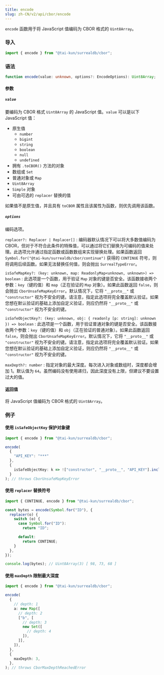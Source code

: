 ```yaml
---
title: encode
slug: zh-CN/v2/api/cbor/encode
---
```


`encode` 函数用于将 JavaScript 值编码为 CBOR 格式的 `Uint8Array`。

### 导入

```ts
import { encode } from "@tai-kun/surrealdb/cbor";
```

### 语法

```ts
function encode(value: unknown, options?: EncodeOptions): Uint8Array;
```

#### 参数

##### `value`

要编码为 CBOR 格式 `Uint8Array` 的 JavaScript 值。`value` 可以是以下 JavaScript 值：

- 原生值
  - `number`
  - `bigint`
  - `string`
  - `boolean`
  - `null`
  - `undefined`
- 拥有 `.toCBOR()` 方法的对象
- 数组或 `Set`
- 普通对象或 `Map`
- `Uint8Array`
- `Simple` 对象
- 可由可选的 `replacer` 替换的值

如果值不是原生值，并且具有 `toCBOR` 属性且该属性为函数，则优先调用该函数。

##### `options`

编码选项。

`replacer?: Replacer | Replacer[]`
:   编码器默认情况下可以将大多数值编码为 CBOR，但对于不符合此条件的特殊值，可以通过将它们替换为可编码的值来处理。此选项允许通过指定函数或函数数组来实现替换处理。如果函数返回 `Symbol.for("@tai-kun/surrealdb/cbor/continue")` 获得的 `CONTINUE` 符号，则将调用后续函数。如果无法替换任何值，则会抛出 `SurrealTypeError`。

`isSafeMapKey?: (key: unknown, map: ReadonlyMap<unknown, unknown>) => boolean`
:   此选项是一个函数，用于验证 `Map` 对象的键是否安全。该函数接收两个参数：`key`（键的值）和 `map`（正在验证的 `Map` 对象）。如果此函数返回 `false`，则会抛出 `CborUnsafeMapKeyError`。默认情况下，它将 `"__proto__"` 或 `"constructor"` 视为不安全的键。请注意，指定此选项将完全覆盖默认验证。如果您想在默认验证的基础上添加自定义验证，则应仍然将 `"__proto__"` 或 `"constructor"` 视为不安全的键。

`isSafeObjectKey?: (key: unknown, obj: { readonly [p: string]: unknown }) => boolean`
:   此选项是一个函数，用于验证普通对象的键是否安全。该函数接收两个参数：`key`（键的值）和 `obj`（正在验证的普通对象）。如果此函数返回 `false`，则会抛出 `CborUnsafeMapKeyError`。默认情况下，它将 `"__proto__"` 或 `"constructor"` 视为不安全的键。请注意，指定此选项将完全覆盖默认验证。如果您想在默认验证的基础上添加自定义验证，则应仍然将 `"__proto__"` 或 `"constructor"` 视为不安全的键。

`maxDepth?: number`
:   指定对象的最大深度。每次进入对象或数组时，深度都会增加 1。默认值为 `64`。虽然编码没有使用递归，因此深度没有上限，但建议不要设置过大的值。

#### 返回值

将 JavaScript 值编码为 CBOR 格式的 `Uint8Array`。

### 例子

#### 使用 `isSafeObjectKey` 保护对象键

```ts
import { encode } from "@tai-kun/surrealdb/cbor";

encode(
  {
    "API_KEY": "***"
  },
  {
    isSafeObjectKey: k => !["constructor", "__proto__", "API_KEY"].includes(k),
  }
); // throws CborUnsafeMapKeyError
```

#### 使用 `replacer` 替换符号

```ts
import { CONTINUE, encode } from "@tai-kun/surrealdb/cbor";

const bytes = encode(Symbol.for("ID"), {
  replacer(o) {
    switch (o) {
      case Symbol.for("ID"):
        return "ID";

      default:
        return CONTINUE;
    }
  },
});

console.log(bytes); // Uint8Array(3) [ 98, 73, 68 ]
```

#### 使用 `maxDepth` 限制最大深度

```ts
import { encode } from "@tai-kun/surrealdb/cbor";

encode(
  {
    // depth: 1
    a: new Map([
      // depth: 2
      ["b", [
        // depth: 3
        new Set([
          // depth: 4
        ]),
      ]],
    ]),
  },
  {
    maxDepth: 3,
  },
); // throws CborMaxDepthReachedError
```
